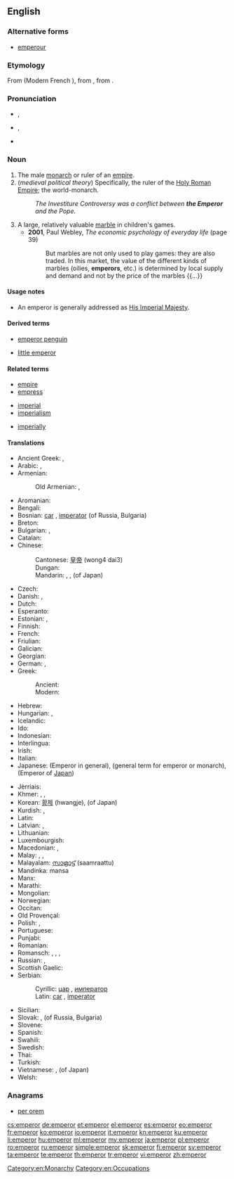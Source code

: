 ==English==

===Alternative forms===
* [[emperour]] {{qualifier|obsolete}}

===Etymology===
From {{etyl|fro|en}} {{term|empereür|lang=fro}} (Modern French {{term|empereur|lang=fr}}), from {{etyl|la|en}} {{term|imperator||emperor; commander|lang=la}}, from {{term|imperare|| to command|lang=la}}.

===Pronunciation===
* {{a|RP}} {{IPA|/ˈɛmpəɹə/}}, {{X-SAMPA|/"Emp@r\@/}}
* {{a|GenAm}} {{IPA|/ˈɛmpəɹɚ/}}, {{X-SAMPA|/"Emp@r\@`/}}
* {{audio|En-us-emperor.ogg|Audio (US)}}

===Noun===
{{en-noun}}

# The male [[monarch]] or ruler of an [[empire]].
# (''medieval political theory'') Specifically, the ruler of the [[Holy Roman Empire]]; the world-monarch.
#: ''The Investiture Controversy was a conflict between '''the Emperor''' and the Pope.''
# A large, relatively valuable [[marble]] in children's games.
#* '''2001''', Paul Webley, ''The economic psychology of everyday life'' (page 39)
#*: But marbles are not only used to play games: they are also traded. In this market, the value of the different kinds of marbles (oilies, '''emperors''', etc.) is determined by local supply and demand and not by the price of the marbles {{...}}

====Usage notes====
* An emperor is generally addressed as [[His Imperial Majesty]].

====Derived terms====
{{rel-top|Terms derived from ''emperor''}}
* [[emperor penguin]]
{{rel-mid}}
* [[little emperor]]
{{rel-bottom}}

====Related terms====
{{rel-top3|Terms etymologically related to ''emperor''}}
* [[empire]]
* [[empress]]
{{rel-mid3}}
* [[imperial]]
* [[imperialism]]
{{rel-mid3}}
* [[imperially]]
{{rel-bottom}}

====Translations====
{{trans-top|ruler of an empire}}
* Ancient Greek: {{tø|grc|καῖσαρ|m|sc=polytonic}}, {{tø|grc|αὐτάναξ|m|sc=polytonic}}
* Arabic: {{t-|ar|قيصر|m|tr=qaySar}}, {{t-|ar|إمبراطور|m|tr='imbraaTuur}}
* Armenian: {{t-|hy|կայսր|tr=kaysr}}
*: Old Armenian: {{tø|xcl|կայսր|tr=kaysr|sc=Armn}}, {{tø|xcl|կեսար|tr=kesar|sc=Armn}}
* Aromanian: {{t-|rup|ampirat|m}}
* Bengali: {{t-|bn|সম্রাট|sc=Beng}}
* Bosnian: [[car]] {{m}}, [[imperator]] {{m}} (of Russia, Bulgaria)
* Breton: {{t-|br|impalaer}}
* Bulgarian: {{t+|bg|цар|m}}, {{t+|bg|император|m}}
* Catalan: {{t+|ca|emperador}}
* Chinese:
*: Cantonese: [[皇帝]] (wong4 dai3)
*: Dungan: {{tø|dng|хуанди|tr=huandi|sc=Cyrl}}
*: Mandarin: {{t-|cmn|皇帝|tr=huángdì|sc=Hani}}, {{t-|cmn|帝王|tr=dìwáng|sc=Hani}}, {{t-|cmn|天皇|tr=tiānhuáng|sc=Hani}} (of Japan)
* Czech: {{t+|cs|císař|m}}
* Danish: {{t+|da|kejser}}, {{t-|da|Keiseren}}
* Dutch: {{t+|nl|keizer|m}}
* Esperanto: {{t-|eo|imperiestro}}
* Estonian: {{t+|et|keiser}}, {{t|et|imperaator}}
* Finnish: {{t+|fi|keisari}}
* French: {{t+|fr|empereur|m}}
* Friulian: {{tø|fur|imperadôr|m}}
* Galician: {{t-|gl|emperador}}
* Georgian: {{t-|ka|იმპერატორი|tr=imp'erat'ori|sc=Geor}}
* German: {{t+|de|Kaiser|m}}, {{t-|de|Imperator|m}}
* Greek:
*: Ancient: {{tø|grc|αὐτοκράτωρ|m|sc=polytonic}}
*: Modern: {{t+|el|αυτοκράτορας|m}}
* Hebrew: {{t+|he|קיסר}}
* Hungarian: {{t+|hu|császár}}, {{t+|hu|cár}}
* Icelandic: {{t+|is|keisari|m}}
* Ido: {{t+|io|cezaro}}
* Indonesian: {{t+|id|kaisar}}
* Interlingua: {{t-|ia|imperator}}
* Irish: {{t-|ga|impire|m}}
* Italian: {{t+|it|imperatore|m}}
* Japanese: {{t+|ja|皇帝|tr=kōtei}} (Emperor in general), {{t+|ja|帝王|tr=teiō}} (general term for emperor or monarch), {{t+|ja|天皇|tr=tennō}} (Emperor of [[Japan]])
{{trans-mid}}
* Jèrriais: {{tø|roa-jer|empéreu|m}}
* Khmer: {{t+|km|អធិរាជ|sc=Khmr|tr=atʰiriech}}, {{t-|km|ព្រះចៅអធិរាជ|sc=Khmr|tr=preah chav atʰiriech}}, {{t-|km|រាជាធិរាជ|sc=Khmr|tr=riechie tʰiriech}}
* Korean: [[황제]] (hwangje), {{t+|ko|천황|tr=cheonhwang}} (of Japan)
* Kurdish: {{t+|ku|emperator|sc=ku-Arab}}, {{t+|ku|qeyser|sc=ku-Arab}}
* Latin: {{t+|la|imperator|m}}
* Latvian: {{t-|lv|imperators|m}}, {{t-|lv|ķeizars}}
* Lithuanian: {{t-|lt|imperatorius|m}}
* Luxembourgish: {{t-|lb|Keeser}}
* Macedonian: {{t-|mk|цар|m|tr=car}}, {{t-|mk|император|m|tr=imperátor}}
* Malay: {{t-|ms|kaisar}}, {{t-|ms|maharaja}}, {{t-|ms|khakan}}
* Malayalam: [[സാമ്രാട്ട്]] (saamraattu)
* Mandinka: mansa
* Manx: {{t-|gv|ard-ree|m}}
* Marathi: {{t-|mr|सम्राट|m|tr=samrāṭ|sc=Deva}}
* Mongolian: {{t-|mn|эзэн хаан|sc=Cyrl}}
* Norwegian: {{t+|no|keiser|m}}
* Occitan: {{t+|oc|emperador|m}}
* Old Provençal: {{tø|pro|emperador}}
* Polish: {{t+|pl|imperator|m}}, {{t+|pl|cesarz|m}}
* Portuguese: {{t+|pt|imperador|m}}
* Punjabi: {{t-|pa|ਸਮਰਾਟ|tr=samrāṭ|sc=Guru}}
* Romanian: {{t+|ro|împărat|m}}
* Romansch: {{t-|rm|imperatur|m}}, {{t-|rm|imperataur|m}}, {{t-|rm|imperatour|m}}, {{t-|rm|caiser|m}}
* Russian: {{t+|ru|император|m|tr=imperátor}}, {{qualifier|czar}} {{t+|ru|царь|m|tr=car’}}
* Scottish Gaelic: {{t-|gd|ìmpire}}
* Serbian:
*: Cyrillic: [[цар]] {{m}}, [[император]]
*: Latin: [[car]] {{m}}, [[imperator]]
* Sicilian: {{t-|scn|mpiraturi}}
* Slovak: {{t+|sk|cisár|m}}, {{t+|sk|cár|m}} (of Russia, Bulgaria)
* Slovene: {{t+|sl|cêsar|m}}
* Spanish: {{t+|es|emperador|m}}
* Swahili: {{t-|sw|kaisari}}
* Swedish: {{t+|sv|kejsare}}
* Thai: {{t-|th|จักรพรรดิ|tr=càkkraphát}}
* Turkish: {{t+|tr|imparator}}
* Vietnamese: {{t+|vi|hoàng đế}}, {{t-|vi|thiên hoàng}} (of Japan)
* Welsh: {{t-|cy|ymerawdwr}}
{{trans-bottom}}

===Anagrams===
* [[per orem#English|per orem]]

[[Category:en:Monarchy]]
[[Category:en:Occupations]]

[[cs:emperor]]
[[de:emperor]]
[[et:emperor]]
[[el:emperor]]
[[es:emperor]]
[[eo:emperor]]
[[fr:emperor]]
[[ko:emperor]]
[[io:emperor]]
[[it:emperor]]
[[kn:emperor]]
[[ku:emperor]]
[[li:emperor]]
[[hu:emperor]]
[[ml:emperor]]
[[my:emperor]]
[[ja:emperor]]
[[pl:emperor]]
[[ro:emperor]]
[[ru:emperor]]
[[simple:emperor]]
[[sk:emperor]]
[[fi:emperor]]
[[sv:emperor]]
[[ta:emperor]]
[[te:emperor]]
[[th:emperor]]
[[tr:emperor]]
[[vi:emperor]]
[[zh:emperor]]